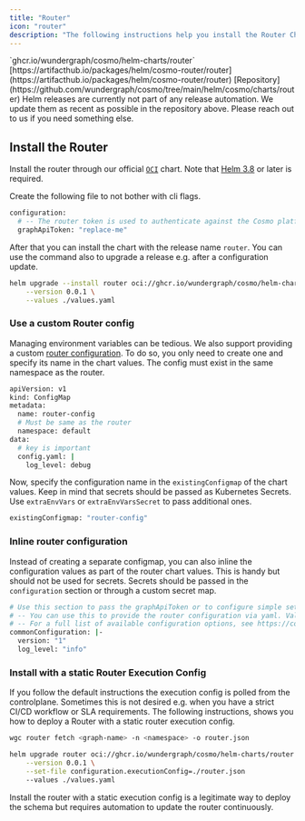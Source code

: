 ---
title: "Router"
icon: "router"
description: "The following instructions help you install the Router Chart on Kubernetes."
---

<Card title="Chart Repository" icon="share-nodes" horizontal href="https://ghcr.io/wundergraph/cosmo/helm-charts/router">
 `ghcr.io/wundergraph/cosmo/helm-charts/router`
</Card>

<Card title="ArtifactHub" icon="link" horizontal href="https://artifacthub.io/packages/helm/cosmo-router/router">
[https://artifacthub.io/packages/helm/cosmo-router/router](https://artifacthub.io/packages/helm/cosmo-router/router)
</Card>

<Card title="Source" icon="github" horizontal href="https://github.com/wundergraph/cosmo/tree/main/helm/cosmo/charts/router">
[Repository](https://github.com/wundergraph/cosmo/tree/main/helm/cosmo/charts/router)
</Card>

<Info>
  Helm releases are currently not part of any release automation. We update them as recent as possible in the repository above. Please reach out to us if you need something else.
</Info>

## Install the Router

Install the router through our official [`OCI`](https://helm.sh/docs/topics/registries/) chart. Note that [Helm 3.8](https://helm.sh/docs/topics/registries/) or later is required.

Create the following file to not bother with cli flags.

```bash values.yaml
configuration:
  # -- The router token is used to authenticate against the Cosmo platform (required)
  graphApiToken: "replace-me"
```

After that you can install the chart with the release name `router`. You can use the command also to upgrade a release e.g. after a configuration update.

```bash
helm upgrade --install router oci://ghcr.io/wundergraph/cosmo/helm-charts/router \
    --version 0.0.1 \
    --values ./values.yaml
```

### Use a custom Router config

Managing environment variables can be tedious. We also support providing a custom [router configuration](/router/configuration#config-file). To do so, you only need to create one and specify its name in the chart values. The config must exist in the same namespace as the router.

```bash router-config.yaml
apiVersion: v1
kind: ConfigMap
metadata:
  name: router-config
  # Must be same as the router
  namespace: default
data:
  # key is important
  config.yaml: |
    log_level: debug
```

Now, specify the configuration name in the `existingConfigmap` of the chart values. Keep in mind that secrets should be passed as Kubernetes Secrets. Use `extraEnvVars` or `extraEnvVarsSecret` to pass additional ones.

```bash values.yaml
existingConfigmap: "router-config"
```

### Inline router configuration

Instead of creating a separate configmap, you can also inline the configuration values as part of the router chart values. This is handy but should not be used for secrets. Secrets should be passed in the `configuration` section or through a custom secret map.

```bash values.yaml
# Use this section to pass the graphApiToken or to configure simple settings.
# -- You can use this to provide the router configuration via yaml. Values here have precedence over the configurations section.
# -- For a full list of available configuration options, see https://cosmo-docs.wundergraph.com/router/configuration
commonConfiguration: |-
  version: "1"
  log_level: "info"
```

### Install with a static Router Execution Config

If you follow the default instructions the execution config is polled from the controlplane. Sometimes this is not desired e.g. when you have a strict CI/CD workflow or SLA requirements. The following instructions, shows you how to deploy a Router with a static router execution config.

<Steps>
  <Step title="Download the latest valid execution config">

```bash
wgc router fetch <graph-name> -n <namespace> -o router.json
```
</Step>

<Step title="Set the file content on the helm value">

```bash
helm upgrade router oci://ghcr.io/wundergraph/cosmo/helm-charts/router \
    --version 0.0.1 \
    --set-file configuration.executionConfig=./router.json
    --values ./values.yaml
```

<Info>
  Install the router with a static execution config is a legitimate way to deploy the schema but requires automation to update the router continuously.

</Info>
</Step>
</Steps>
